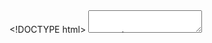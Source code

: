 <!DOCTYPE html>
<html>
   <head>
      <link href ="../global/www/css/stat105.css" type="text/css" rel = "stylesheet">
      <style type="text/css">
      @import url(https://fonts.googleapis.com/css?family=Droid+Serif:400,700,400italic);
      @import url(https://fonts.googleapis.com/css?family=Yanone+Kaffeesatz);
      @import url(https://fonts.googleapis.com/css?family=Ubuntu+Mono:400,700,400italic);
      </style>

      <title>STAT 105: Lecture 7</title>
      <meta http-equiv="Content-Type" content="text/html; charset=UTF-8"/>
      <meta name="keywords" content="statistics,engineering,stat105,iastate"/>
      <meta name="description" content="Lecture 12: Relationships Between Factorial Variables"/>
   </head>

   <body>
   <textarea id="source">


name: inverse
layout: true
class: center, middle, inverse
---
# STAT 105: Lecture 8
## Chapter 4: Describing Relationships Between Variables
### Relationships Between Factors
.footnote[Course page: [imouzon.github.io/stat105](https://imouzon.github.io/stat105)]
---
layout:false

.left-column[
## Describing Relationships
### Recap

]
.right-column[



** Last lecture example: Strain on Bars **

We introduced data from an experiment:

|                                      |      |      |      |      |      |      |      |      |      |      |
|--------------------------------------|------|------|------|------|------|------|------|------|------|------|
| **stress** \\((\text{kg/mm}^2)\\)    |  2.5 |  5.0 | 10.0 | 15.0 | 17.5 | 20.0 | 25.0 | 30.0 | 35.0 | 40.0 |
| **lifetime** (hours)                 |  63  |  58  |  55  |  61  |  62  |  37  |  38  |  45  |  46  |  19  |

Judging from the plot, it seems reasonable to assume that there could be an underlying linear relationship between lifetime \\(y\\) and strain (\\(x\\))

<center>
   <img src="figure/stress_lifetime_plot.png" alt="dmc logo" height="325"> 
</center>

]
---
.left-column[
## Describing Relationships
### Recap

]
.right-column[

** Last lecture example: Strain on Bars **


|                                      |      |      |      |      |      |      |      |      |      |      |
|--------------------------------------|------|------|------|------|------|------|------|------|------|------|
| **stress** \\((\text{kg/mm}^2)\\)    |  2.5 |  5.0 | 10.0 | 15.0 | 17.5 | 20.0 | 25.0 | 30.0 | 35.0 | 40.0 |
| **lifetime** (hours)                 |  63  |  58  |  55  |  61  |  62  |  37  |  38  |  45  |  46  |  19  |

**Theoretical Relationship**
\\[
 y = \beta_0 + \beta_1 \cdot x
\\]

**Observed Relationship**
\begin{align}
y &= \beta_0 + \beta_1 \cdot x + \text{errors} \\\\
  &= \text{signal} + \text{noise} 
\end{align}

**Fitted Relationship**:
\\[
\hat{y} = b\_0 + b\_1 \cdot x 
\\]

]
---
.left-column[
## Describing Relationships
### Recap

]
.right-column[

** Last lecture example: Strain on Bars **


|                                      |      |      |      |      |      |      |      |      |      |      |
|--------------------------------------|------|------|------|------|------|------|------|------|------|------|
| **stress** \\((\text{kg/mm}^2)\\)    |  2.5 |  5.0 | 10.0 | 15.0 | 17.5 | 20.0 | 25.0 | 30.0 | 35.0 | 40.0 |
| **lifetime** (hours)                 |  63  |  58  |  55  |  61  |  62  |  37  |  38  |  45  |  46  |  19  |

Estimating the best slope and intercept using least squares:


<span style = "font-size: 70%">
\begin{align}
b\_0 &= \bar{y}- b\_1 \bar{x} \\\\
b\_1 &= \frac{\sum\_{i = 1}^n y\_i x\_i - n \bar{x} \bar{y}}{\sum\_{i = 1}^n x\_i^2 - n \bar{x}^2} \\\\
     &= \frac{\sum\_{i = 1}^n (x\_i - \bar{x})(y\_i - \bar{y})}{\sum\_{i = 1}^n (x\_i - \bar{x})^2}
\end{align}
</span>

In our case we have the following:


<span style = "font-size: 70%">
\\[
\sum\_{i = 1}^{10} y\_i = 484, 
\sum\_{i = 1}^{10} x\_i = 200, 
\sum\_{i = 1}^{10} x\_i y\_i = 8407.5, 
\sum\_{i = 1}^{10} x\_i^2 = 5412.5, 
\\]
</span>


]
---
.left-column[
## Describing Relationships
### Recap

]
.right-column[

** Last lecture example: Strain on Bars **


|                                      |      |      |      |      |      |      |      |      |      |      |
|--------------------------------------|------|------|------|------|------|------|------|------|------|------|
| **stress** \\((\text{kg/mm}^2)\\)    |  2.5 |  5.0 | 10.0 | 15.0 | 17.5 | 20.0 | 25.0 | 30.0 | 35.0 | 40.0 |
| **lifetime** (hours)                 |  63  |  58  |  55  |  61  |  62  |  37  |  38  |  45  |  46  |  19  |



<span style = "font-size: 70%">
\\[
\sum\_{i = 1}^{10} y\_i = 484, 
\sum\_{i = 1}^{10} x\_i = 200, 
\sum\_{i = 1}^{10} x\_i y\_i = 8407.5, 
\sum\_{i = 1}^{10} x\_i^2 = 5412.5, 
\\]
</span>

Using this we can estimate \\(b\_1\\):

<span style = "font-size: 80%">
\begin{align}
b\_1 &= \frac{\sum\_{i = 1}^n y\_i x\_i - n \bar{x} \bar{y}}{\sum\_{i = 1}^n x\_i^2 - n \bar{x}^2} \\\\
     &= \frac{8407.5 - 10 \left(\frac{200}{10}\right) \left(\frac{484}{10}\right)}{5412.5 - 10 \left(\frac{200}{10}\right)^2} \\\\
     &= \frac{-1272.5}{1412.5} \\\\
     &\approx -0.9009
end{align}
</span>

]
---
.left-column[
## Describing Relationships
### Recap
]
.right-column[

** Last lecture example: Strain on Bars **


|                                      |      |      |      |      |      |      |      |      |      |      |
|--------------------------------------|------|------|------|------|------|------|------|------|------|------|
| **stress** \\((\text{kg/mm}^2)\\)    |  2.5 |  5.0 | 10.0 | 15.0 | 17.5 | 20.0 | 25.0 | 30.0 | 35.0 | 40.0 |
| **lifetime** (hours)                 |  63  |  58  |  55  |  61  |  62  |  37  |  38  |  45  |  46  |  19  |



<span style = "font-size: 70%">
\\[
\sum\_{i = 1}^{10} y\_i = 484, 
\sum\_{i = 1}^{10} x\_i = 200, 
\sum\_{i = 1}^{10} x\_i y\_i = 8407.5, 
\sum\_{i = 1}^{10} x\_i^2 = 5412.5, 
\\]
</span>

And using \\(b\_1\\) we can estimate \\(b\_0\\):

<span style = "font-size: 80%">
\begin{align}
b\_0 &= \bar{y} - b\_1 \bar{x} \\\\
     &= \left(\frac{484}{10}\right) - b\_1 \left(\frac{200}{10}\right) \\\\
     &= 48.4 - \left(\frac{-1272.5}{1412.5}\right) 20.0\\\\
     &= 66.4177
\end{align}
</span>

Which gives us the **Fitted Relationship**:

\\[
\hat{y} = 66.4177 - 0.9009 x
\\]
]
---
.left-column[
## Describing Relationships
### Recap
### Using JMP
]
.right-column[

**Topics to be covered in JMP**

-  Fitting linear relationships
-  Describing quality of fit (correlation, \\(R^2\\)
-  Fitting relationships using multiple variables
-  Fitting non-linear relationships

]





</textarea>
<!-- load remark -->
<script src="https://gnab.github.io/remark/downloads/remark-latest.min.js" type="text/javascript"></script>

<!-- load mathjax -->
<script type="text/javascript" src="http://cdn.mathjax.org/mathjax/latest/MathJax.js?config=TeX-AMS-MML_HTMLorMML&delayStartupUntil=configured"></script>

<!-- Initialize (has to go in <script> tag **without** SRC attribute) -->
<script type="text/javascript">
   // Create slideshow
   var slideshow = remark.create({
      // This BREAKS MathJax: 
      // highlightLanguage: 'Python'

      // You have to tag every code block with python, like so:
      //
      // ```python
      // def add(a, b):
      //     return a + b
      // ```
   });

   // Setup MathJax
   MathJax.Hub.Config({
      tex2jax: {
         skipTags: ['script', 'noscript', 'style', 'textarea', 'pre']
      }
   });
   MathJax.Hub.Queue(function() {
      $(MathJax.Hub.getAllJax()).map(function(index, elem) {
         return(elem.SourceElement());
      }).parent().addClass('has-jax');
   });
   MathJax.Hub.Queue(function() {
      $(MathJax.Hub.getAllJax()).map(function(index, elem) {
         return(elem.SourceElement());
      }).parent().addClass('has-jax');
   });

   MathJax.Hub.Configured();
</script>
